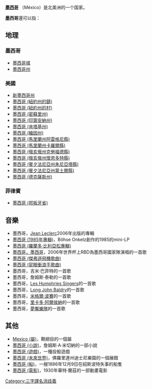 '''[[墨西哥|墨西哥]]''' （México）是北美洲的一个国家。

'''墨西哥'''還可以指：
{{TOC right}}

==地理==

===墨西哥===
*[[墨西哥城|墨西哥城]] 
*[[墨西哥州|墨西哥州]] 

===美國===
*[[新墨西哥州|新墨西哥州]]
*[[墨西哥_(紐約州的鎮)|墨西哥 (紐約州的鎮)]]
*[[墨西哥_(紐約州的村)|墨西哥 (紐約州的村)]]
*[[墨西哥_(密蘇里州)|墨西哥 (密蘇里州)]]
*[[墨西哥_(印第安納州)|墨西哥 (印第安納州)]]
*[[墨西哥_(肯塔基州)|墨西哥 (肯塔基州)]]
*[[墨西哥_(緬因州)|墨西哥 (緬因州)]]
*[[墨西哥_(馬里蘭州阿雷格尼縣)|墨西哥 (馬里蘭州阿雷格尼縣)]]
*[[墨西哥_(馬里蘭州卡羅爾縣)|墨西哥 (馬里蘭州卡羅爾縣)]]
*[[墨西哥_(俄亥俄州克勞福德縣)|墨西哥 (俄亥俄州克勞福德縣)]]
*[[墨西哥_(俄亥俄州懷恩多特縣)|墨西哥 (俄亥俄州懷恩多特縣)]]
*[[墨西哥_(賓夕法尼亞州朱尼亞塔縣)|墨西哥 (賓夕法尼亞州朱尼亞塔縣)]]
*[[墨西哥_(賓夕法尼亞州蒙土爾縣)|墨西哥 (賓夕法尼亞州蒙土爾縣)]]
*[[墨西哥_(德克薩斯州)|墨西哥 (德克薩斯州)]]

===菲律賓===
*[[墨西哥_(邦板牙省)|墨西哥 (邦板牙省)]]

==音樂==
*墨西哥，[[Jean_Leloup|Jean Leclerc]]2006年出版的專輯
*[[墨西哥_(1985年專輯)|墨西哥 (1985年專輯)]]，Böhse Onkelz創作的1985的mini-LP 
*[[墨西哥_(羅蘭多·比利亞松專輯)|墨西哥 (羅蘭多·比利亞松專輯)]]
*[[墨西哥，墨西哥|墨西哥，墨西哥]]，2006年世界杯上RBD為墨西哥國家隊演唱的一首歌
*[[墨西哥_(傑弗遜飛機歌曲)|墨西哥 (傑弗遜飛機歌曲)]]
*[[墨西哥_(屁眼衝浪手歌曲)|墨西哥 (屁眼衝浪手歌曲)]]
*墨西哥，吉米·巴菲特的一首歌
*墨西哥，詹姆斯·泰勒的一首歌
*墨西哥，[[Les_Humphries_Singers|Les Humphries Singers]]的一首歌
*墨西哥，[[Long_John_Baldry|Long John Baldry]]的一首歌
*墨西哥，[[米格爾·波賽|米格爾·波賽]]的一首歌
*墨西哥，[[里卡多·阿爾侯納|里卡多·阿爾侯納]]的一首歌
*墨西哥，[[夢魘樂隊|夢魘樂隊]]的一首歌

==其他==
*[[Mexico_(屬)|Mexico (屬)]]，鞘翅目的一個屬
*[[墨西哥_(小說)|墨西哥 (小說)]]，詹姆斯·A·米切納的一部小說
*[[墨西哥_(遊戲)|墨西哥 (遊戲)]]，一種投骰遊戲
*[[墨西哥_(未來世界)|墨西哥 (未來世界)]]，佛羅里達州迪士尼樂園的一個展館
*[[墨西哥_(船)|墨西哥 (船)]]，一艘1886年12月9日在紹斯波特失事的船隻
*[[墨西哥_(電影)|墨西哥 (電影)]]，1930年華特·蘭茲的一部動畫電影

{{disambiguation}}
[[Category:三字譯名消歧義|Category:三字譯名消歧義]]